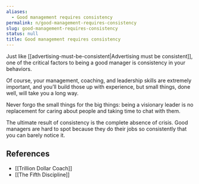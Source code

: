 ```yaml
---
aliases:
  - Good management requires consistency
permalink: n/good-management-requires-consistency
slug: good-management-requires-consistency
status: null
title: Good management requires consistency
---
```

Just like [[advertising-must-be-consistent|Advertising must be consistent]], one of the critical factors to being a good manager is consistency in your behaviors.

Of course, your management, coaching, and leadership skills are extremely important, and you’ll build those up with experience, but small things, done well, will take you a long way.

Never forgo the small things for the big things: being a visionary leader is no replacement for caring about people and taking time to chat with them.

The ultimate result of consistency is the complete absence of crisis. Good managers are hard to spot because they do their jobs so consistently that you can barely notice it.

## References

- [[Trillion Dollar Coach]]
- [[The Fifth Discipline]]
